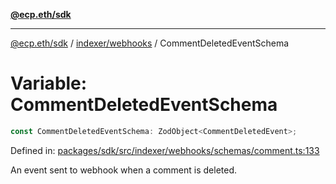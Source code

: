 [**@ecp.eth/sdk**](../../../index.mdx)

***

[@ecp.eth/sdk](/sdk-reference/index.mdx) / [indexer/webhooks](/sdk-reference/indexer/webhooks/index.mdx) / CommentDeletedEventSchema

# Variable: CommentDeletedEventSchema

```ts
const CommentDeletedEventSchema: ZodObject<CommentDeletedEvent>;
```

Defined in: [packages/sdk/src/indexer/webhooks/schemas/comment.ts:133](https://github.com/ecp-eth/comments-monorepo/blob/main/packages/sdk/src/indexer/webhooks/schemas/comment.ts#L133)

An event sent to webhook when a comment is deleted.
